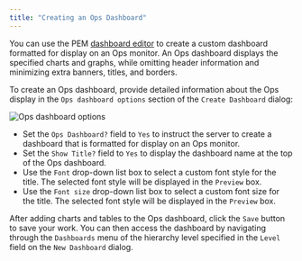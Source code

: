 ```yaml
---
title: "Creating an Ops Dashboard"
---
```


<div id="pem_ops_dashboard" class="registered_link"></div>


You can use the PEM [dashboard editor](../../04_toc_pem_features/11_pem_manage_dashboards/#pem_custom_dashboard) to create a custom dashboard formatted for display on an Ops monitor. An Ops dashboard displays the specified charts and graphs, while omitting header information and minimizing extra banners, titles, and borders.

To create an Ops dashboard, provide detailed information about the Ops display in the `Ops dashboard options` section of the `Create Dashboard` dialog:

![Ops dashboard options](../../images/define_ops_dashboard.png)

-   Set the `Ops Dashboard?` field to `Yes` to instruct the server to create a dashboard that is formatted for display on an Ops monitor.
-   Set the `Show Title?` field to `Yes` to display the dashboard name at the top of the Ops dashboard.
-   Use the `Font` drop-down list box to select a custom font style for the title. The selected font style will be displayed in the `Preview` box.
-   Use the `Font size` drop-down list box to select a custom font size for the title. The selected font style will be displayed in the `Preview` box.

After adding charts and tables to the Ops dashboard, click the `Save` button to save your work. You can then access the dashboard by navigating through the `Dashboards` menu of the hierarchy level specified in the `Level` field on the `New Dashboard` dialog.
